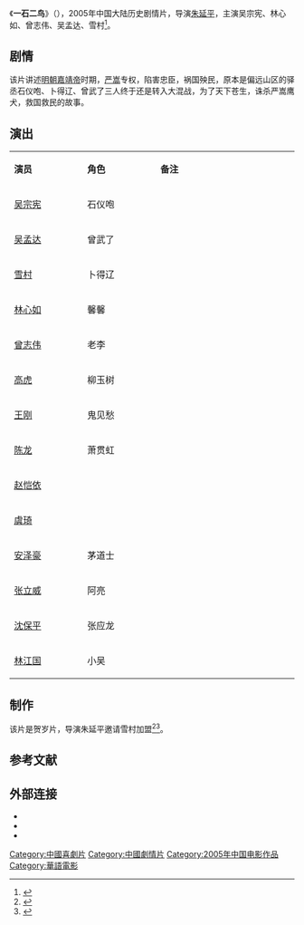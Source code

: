 {{电影信息框
| 片名 = 一石二鸟
| 电影原名 = ''{{lang|en|One Stone Two Birds}}''
| 图像 = One Stone Two Birds poster.jpg
| 图像说明 = 海报
| 导演 = [[朱延平|朱延平]]
| 监制 = 姜涛、金忠强
| 制片 = 韩三平、刘信义、黄衍力、张小萍、伧铁兵、林云清
| 编剧 = 林蔓繻
| 剧本 = 
| 原著 = 
| 主演 = 吴宗宪<br>林心如<br>曾志伟<br>吴孟达<br>雪村
| 主题曲 = 
| 片头曲 = 
| 片尾曲 = 
| 配乐 = 林顺郎
| 摄影 = 陈荣树、陈健阳、王家祥
| 剪辑 = 陈博文
| 制片商 = 上海电影集团公司<br>延平影业
| 发行商 = 中国电影集团公司<br>北京紫禁城三联影视
| 上映日期 = {{Film date|2005|||中国大陆}}
| 片长 = 93分钟
| 产地 = {{CHNML}}
| 语言 = 普通话
| 预算 = 
| 票房 = 
| 前集 = 
| 续集 = 
}}
《'''一石二鸟'''》（{{lang-en|''One Stone Two Birds''}}），2005年中国大陆历史剧情片，导演[[朱延平|朱延平]]，主演吴宗宪、林心如、曾志伟、吴孟达、雪村<ref>{{cite web|title=《一石二鸟》|url=http://ent.qianlong.com/4543/2005/01/21/233@2482740.htm|accessdate=2014-03-21|date=2005-01-21|work=千龙网|archiveurl=https://web.archive.org/web/20140321125640/http://ent.qianlong.com/4543/2005/01/21/233%402482740.htm|archivedate=2014-03-21|deadurl=yes}}</ref>。

==剧情==
该片讲述[[明朝|明朝]][[嘉靖帝|嘉靖帝]]时期，[[严嵩|严嵩]]专权，陷害忠臣，祸国殃民，原本是偏远山区的驿丞石仪咆、卜得辽、曾武了三人终于还是转入大混战，为了天下苍生，诛杀严嵩鹰犬，救国救民的故事。

== 演出 ==
{|class="wikitable" width="20%"
|- style="background:cornflowerblue; color:white" align=center
|style="width:5%"|'''演员'''||style="width:5%"|'''角色'''||style="width:10%"|'''备注'''
|-
| [[吴宗宪|吴宗宪]] || 石仪咆 ||   
|-
| [[吴孟达|吴孟达]] || 曾武了 ||   
|- 
| [[雪村|雪村]] || 卜得辽 ||   
|- 
| [[林心如|林心如]] || 馨馨 ||   
|-
| [[曾志伟|曾志伟]] || 老李 ||   
|-
| [[高虎|高虎]] || 柳玉树 ||   
|- 
| [[王刚_(1948年)|王刚]]|| 鬼见愁 ||   
|-
| [[陈龙_(演员)|陈龙]] || 萧贯虹 ||   
|-
| [[赵恺依|赵恺依]] ||  ||   
|- 
| [[虞琦|虞琦]] ||  ||   
|-
| [[安泽豪|安泽豪]] || 茅道士 ||   
|-
| [[张立威|张立威]] || 阿亮 ||   
|-
| [[沈保平|沈保平]] || 张应龙 ||   
|-
| [[林江国|林江国]] || 小吴 ||   
|}

== 制作 ==
该片是贺岁片，导演朱延平邀请雪村加盟<ref>{{cite web|title=贺岁电影《一石二鸟》力邀雪村加盟(图)|url=http://ent.163.com/ent/editor/star/041113/041113_341265.html|accessdate=2014-03-21|date=2004-11-13|work=网易|archive-url=https://web.archive.org/web/20140321131132/http://ent.163.com/ent/editor/star/041113/041113_341265.html|archive-date=2014-03-21|dead-url=no}}</ref><ref>{{cite web|title=雪村联手吴孟达吴宗宪 喜剧《一石二鸟》加入贺岁档|url=http://www.jxnews.com.cn/oldnews/n1160/ca784689.htm?COLLCC=1999141437|accessdate=2014-03-21|date=2005-01-11|work=江南都市报|archive-url=https://web.archive.org/web/20140321110747/http://www.jxnews.com.cn/oldnews/n1160/ca784689.htm?COLLCC=1999141437|archive-date=2014-03-21|dead-url=yes}}</ref>。

==参考文献==
{{reflist}}

==外部连接==
*{{douban|1457319}}
*{{Mtime|26052}}
*{{IMDB title|tt1239466}}

{{DEFAULTSORT:Y一}}
[[Category:中國喜劇片|Category:中國喜劇片]]
[[Category:中國劇情片|Category:中國劇情片]]
[[Category:2005年中国电影作品|Category:2005年中国电影作品]]
[[Category:華語電影|Category:華語電影]]